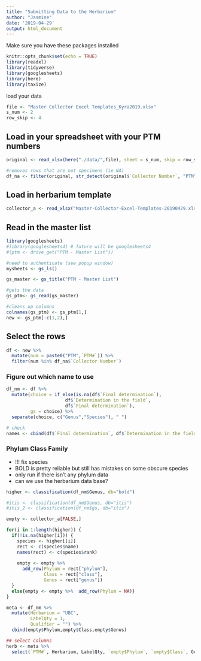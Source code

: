 ```yaml
---
title: "Submitting Data to the Herbarium"
author: "Jasmine"
date: '2019-04-29'
output: html_document
---
```


Make sure you have these packages installed
```r
knitr::opts_chunk$set(echo = TRUE)
library(readxl)
library(tidyverse)
library(googlesheets)
library(here)
library(taxize)
```

load your data
```r
file <- "Master Collector Excel Templates_Kyra2019.xlsx"
s_num <- 2
row_skip <- 4
```

## Load in your spreadsheet with your PTM numbers
```r
original <- read_xlsx(here("./data/",file), sheet = s_num, skip = row_skip)

#removes rows that are not specimens (ie NA)
df_na <- filter(original, str_detect(original$`Collector Number`, "PTM"))
```

## Load in herbarium template
```r
collector_a <- read_xlsx("Master-Collector-Excel-Templates-20190429.xlsx",sheet = 2, skip = 4)
```


## Read in the master list
```r
library(googlesheets)
#library(googlesheets4) # future will be googlesheets4
#(ptm <- drive_get("PTM - Master List"))

#need to authenticate (see popup window)
mysheets <- gs_ls()

gs_master <- gs_title("PTM - Master List")

#gets the data
gs_ptm<- gs_read(gs_master)

#cleans up columns
colnames(gs_ptm) <- gs_ptm[1,]
new <- gs_ptm[-c(1,2),]
```

## Select the rows
```r
df <- new %>% 
  mutate(num = paste0("PTM",`PTM#`)) %>% 
  filter(num %in% df_na$`Collector Number`)
```

### Figure out which name to use
```r
df_nm <- df %>% 
  mutate(choice = if_else(is.na(df$`Final determination`),
                      df$`Determination in the field`,
                      df$`Final determination`),
         gs = choice) %>% 
  separate(choice, c("Genus","Species"), " ")

# check
names <- cbind(df$`Final determination`, df$`Determination in the field`, df$`genetic match/notes`)
```

### Phylum Class Family
- !!! fix species
- BOLD is pretty reliable but still has mistakes on some obscure species
- only run if there isn't any phylum data
- can we use the herbarium data base?
```r
higher <- classification(df_nm$Genus, db="bold")

#itis <- classification(df_nm$Genus, db="itis")
#itis_2 <- classification(df_nm$gs, db="itis")

empty <- collector_a[FALSE,]

for(i in 1:length(higher)) {
  if(!is.na(higher[i])) {
    species <- higher[[i]]
    rect <- c(species$name)
    names(rect) <- c(species$rank)
    
    empty <- empty %>%
      add_row(Phylum = rect["phylum"],
              Class = rect["class"],
              Genus = rect["genus"])
  }
  else{empty <- empty %>%  add_row(Phylum = NA)}
}
```

```r
meta <- df_nm %>%
  mutate(Herbarium = "UBC",
         LabelQty = 1,
         Qualifier = "") %>% 
  cbind(empty$Phylum,empty$Class,empty$Genus)

## select columns
herb <- meta %>% 
  select(`PTM#`, Herbarium, LabelQty, `empty$Phylum`, `empty$Class`, Genus,Qualifier, Species)
```


